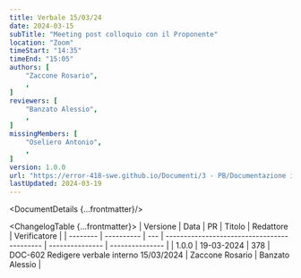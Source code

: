 ```yaml
---
title: Verbale 15/03/24
date: 2024-03-15
subTitle: "Meeting post colloquio con il Proponente"
location: "Zoom"
timeStart: "14:35"
timeEnd: "15:05"
authors: [
	"Zaccone Rosario",
	,
]
reviewers: [
	"Banzato Alessio",
	,
]
missingMembers: [
	"Oseliero Antonio",
	,
]
version: 1.0.0
url: "https://error-418-swe.github.io/Documenti/3 - PB/Documentazione interna/Verbali/24-03-15_v1.0.0.pdf"
lastUpdated: 2024-03-19
---
```



<DocumentDetails {...frontmatter}/>

<ChangelogTable {...frontmatter}>
| Versione | Data       | PR  | Titolo                                      | Redattore       | Verificatore    |
| -------- | ---------- | --- | ------------------------------------------- | --------------- | --------------- |
| 1.0.0    | 19-03-2024 | 378 | DOC-602 Redigere verbale interno 15/03/2024 | Zaccone Rosario | Banzato Alessio |
</ChangelogTable>


